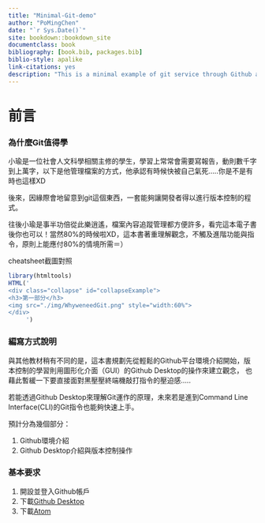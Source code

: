 ```yaml
--- 
title: "Minimal-Git-demo"
author: "PoMingChen"
date: "`r Sys.Date()`"
site: bookdown::bookdown_site
documentclass: book
bibliography: [book.bib, packages.bib]
biblio-style: apalike
link-citations: yes
description: "This is a minimal example of git service through Github and the Github Desktop."
---
```


# 前言

### 為什麼Git值得學{-}

小瑜是一位社會人文科學相關主修的學生，學習上常常會需要寫報告，動則數千字到上萬字，以下是他管理檔案的方式，他承認有時候快被自己氣死.....你是不是有時也這樣XD

後來，因緣際會地留意到git這個東西，一套能夠讓開發者得以進行版本控制的程式。

往後小瑜是事半功倍從此樂逍遙，檔案內容追蹤管理都方便許多，看完這本電子書後你也可以！當然80%的時候啦XD，這本書著重理解觀念，不觸及進階功能與指令，原則上能應付80%的情境所需＝）

<div class="alert white">
cheatsheet截圖對照<a data-toggle="collapse" href="#collapseExample" role="button" aria-expanded="false" aria-controls="collapseExample"><i class="fa fa-image"></i></a>
</div>

```r
library(htmltools)
HTML('
<div class="collapse" id="collapseExample">
<h3>第一部分</h3>
<img src="./img/WhyweneedGit.png" style="width:60%">
</div>
     ')
```

### 編寫方式說明{-}

與其他教材稍有不同的是，這本書規劃先從輕鬆的Github平台環境介紹開始，版本控制的學習則用圖形化介面（GUI）的Github Desktop的操作來建立觀念，
也藉此暫緩一下要直接面對黑壓壓終端機敲打指令的壓迫感.....

若能透過Github Desktop來理解Git運作的原理，未來若是進到Command Line Interface(CLI)的Git指令也能夠快速上手。

預計分為幾個部分：

1. Github環境介紹
2. Github Desktop介紹與版本控制操作

### 基本要求{-}

1. 開設並登入Github帳戶
2. 下載[Github Desktop](https://desktop.github.com)
3. 下載[Atom](https://atom.io)



